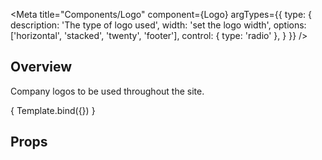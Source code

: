 

<Meta 
    title="Components/Logo" 
    component={Logo}
    argTypes={{
    type: {
        description: 'The type of logo used',
        width: 'set the logo width',
        options: ['horizontal', 'stacked', 'twenty', 'footer'],
      control: { type: 'radio' },
    }
  }}
/>


<HeaderSimple title='Logo' />

## Overview

Company logos to be used throughout the site.

<Canvas>
    <Story
    name = "Overview"
    args = {{
        type: 'horizontal'
    }}>
        { Template.bind({}) }
    </Story>
</Canvas>

## Props

<ArgsTable story="Overview" />